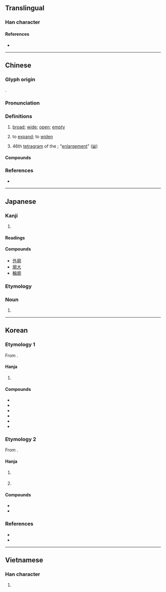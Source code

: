 {{character info}}
{{character info|0xFA0B}}
==Translingual==

===Han character===
{{Han char|rn=53|rad=广|as=11|sn=14|four=00227|canj=IYDL|ids=⿸广郭}}

====References====
* {{Han ref|kx=0350.010|dkj=09461|dj=0661.040|hdz=20895.130|uh=5ED3|ud=24275|bh=B9F8|bd=47608}}

----

==Chinese==
{{zh-forms}}

===Glyph origin===
{{Han etym}}
{{Han compound|广|郭|ls=psc|c1=s|c2=p|t1=broad; wide; extensive}}.

===Pronunciation===
{{zh-pron
|m=kuò
|m-s=
|c=kwok3,gwok3
|c-t=
|g=
|h=pfs=
|j=
|mb=
|md=
|mn=khok/qz,xm,zz:koh
|mn_note=khok - literary; koh - vernacular
|mn-t=
|w=
|x=
|mc=y
|oc=y
|cat=a,v,n
}}

===Definitions===
{{zh-hanzi}}

# [[broad]]; [[wide]]; [[open]]; [[empty]]
# {{lb|zh|literary}} to [[expand]]; to [[widen]]
# 46th [[tetragram]] of the {{w|Taixuanjing}}; "[[enlargement]]" ([[𝌳]])

====Compounds====
{{zh-der|寥廓|廓土|廓填|廓廓|廓清|廓爾喀人|廓落|恢廓|恢廓大度|摧陷廓清|空廓|膚廓|輪廓|雙鉤廓填}}

===References===
* {{R:yue:Hanzi}}

----

==Japanese==

===Kanji===
{{ja-kanji|grade=|rs=广11}}

# {{rfdef|ja|sort=广11}}

====Readings====
{{ja-readings
|goon=かく
|kanon=かく
|kun=とりで, くるわ-
}}

====Compounds====
* [[外廓]]
* [[廓大]]
* [[輪廓]]

===Etymology===
{{ja-kanjitab|くるわ|yomi=k}}

===Noun===
{{ja-noun|くるわ}}

# {{alternative spelling of|ja|曲輪}}

----

==Korean==

===Etymology 1===
From {{der|ko|ltc|-}} {{ltc-l|廓|id=1}}.

====Hanja====
{{ko-hanja|둘레|곽}}

# {{hanja form of|곽|[[girdle]], [[circumference]], [[outside]], [[enclosure]], [[wall]]}}
#: {{syn|ko|郭|tr={{m|ko|곽}}}}

====Compounds====
{{top3}}
* {{ko-l|유곽|[[brothel]]; [[whorehouse]]|遊廓}}
* {{ko-l|윤곽|[[outline]]; [[overview]]|輪廓}}
* {{ko-l|외곽|[[outskirt]]|[[外廓]]/[[外郭]]}}
* {{ko-l|흉곽|[[thorax]]|胸廓}}
* {{ko-l|내곽|[[interior]]|[[內廓]]/[[內郭]]}}
* {{ko-l|산촌수곽|山村水廓}}
{{bottom}}

===Etymology 2===
From {{der|ko|ltc|-}} {{ltc-l|廓|id=1}}.

====Hanja====
{{ko-hanja|크다|클|확}}

# {{hanja form of|확|[[wide]]; [[broad]]; [[large]]}}
#: {{syn|ko|廣|tr={{m|ko|광}}}}
# {{hanja form of|확|to [[widen]]; [[broaden]]; [[enlarge]]}}
#: {{syn|ko|擴|tr={{m|ko|확}}}}

====Compounds====
{{top2}}
* {{ko-l|확대|[[expansion]]|[[廓大]]/[[擴大]]}}
* {{ko-l|확연|being [[large]] and [[empty]]|廓然}}
{{bottom}}

===References===
* {{R:hanjadoc|3119}}
* {{R:ko:Inmyeongyonghanjapyo|4,51}}

----

==Vietnamese==

===Han character===
{{vi-hantu|quách|rs=广11}}

# {{rfdef|vi|sort=广11}}